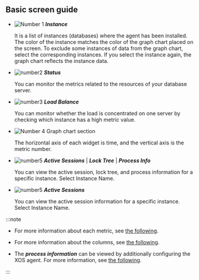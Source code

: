 ## Basic screen guide

<ProdImg img='db-multi-instance.png' desc='Multi-instance Monitoring' />

- ![Number 1](/img/number-01.png) **_Instance_**

  It is a list of instances (databases) where the agent has been installed. The color of the instance matches the color of the graph chart placed on the screen. To exclude some instances of data from the graph chart, select the corresponding instances. If you select the instance again, the graph chart reflects the instance data.

- ![number2](/img/number-02.png) **_Status_**

  You can monitor the metrics related to the resources of your database server.

- ![number3](/img/number-03.png) **_Load Balance_**

  You can monitor whether the load is concentrated on one server by checking which instance has a high metric value.

- ![Number 4](/img/number-04.png) Graph chart section

  The horizontal axis of each widget is time, and the vertical axis is the metric number. 

<Xclude product='redis'>

- ![number5](/img/number-05.png) **_Active Sessions_** | **_Lock Tree_** | **_Process Info_**

  You can view the active session, lock tree, and process information for a specific instance. Select Instance Name.

</Xclude>

<InDoc product='redis'>

- ![number5](/img/number-05.png) **_Active Sessions_**

  You can view the active session information for a specific instance. Select Instance Name.

</InDoc>

:::note

- For more information about each metric, see [the following](metrics-data-list).

- For more information about the columns, see [the following](#column-info).

- The **_process information_** can be viewed by additionally configuring the XOS agent. For more information, see [the following](agent-xos-settings).

:::
